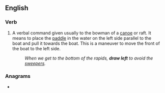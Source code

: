 ==English==

===Verb===
{{head|en|verb}}

# A verbal command given usually to the bowman of a [[canoe]] or raft. It means to place the [[paddle]] in the water on the left side parallel to the boat and pull it towards the boat. This is a maneuver to move the front of the boat to the left side.
#: ''When we get to the bottom of the rapids, '''draw left''' to avoid the [[sweepers]].''

===Anagrams===
* {{anagrams|en|a=adeflrtw|leftward}}